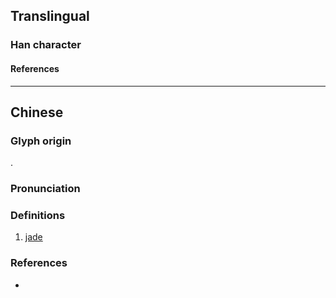 {{character info/new}}
==Translingual==

===Han character===
{{Han char|rn=96|rad=玉|as=09|sn=13|four=13232|canj=MGJCH|ids=⿰𤣩穿}}

====References====
{{Han ref|kx=0737.090|dkj=21111|dj=1148.120|hdz=21128.100|uh=744F}}

----

==Chinese==
{{zh-forms}}

===Glyph origin===
{{Han compound|玉|穿|ls=psc|c1=s|c2=p|t1=jade}}.

===Pronunciation===
{{zh-pron
|m=chuān
|c=cyun1
|mc=
|oc=
|cat=n
}}

===Definitions===
{{zh-hanzi}}

# {{zh-hg}} [[jade]] <!-- 《集韻·平聲三》 瑏，玉也。 -->

===References===
* {{R:yue:Hanzi}}